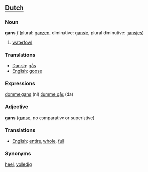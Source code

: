 ==[[Dutch]]==

===Noun===
'''gans''' ''f'' (plural: [[ganzen]], diminutive: [[gansje]], plural diminutive: [[gansjes]])

# [[waterfowl]]

===Translations===
*[[Danish]]: [[gås]]
*[[English]]: [[goose]]

===Expressions===
[[domme gans]] (nl)
[[dumme gås]] (da)


===Adjective===
'''gans''' ([[ganse]], no comparative or superlative)

===Translations===
*[[English]]: [[entire]], [[whole]], [[full]]

===Synonyms===
[[heel]], [[volledig]]